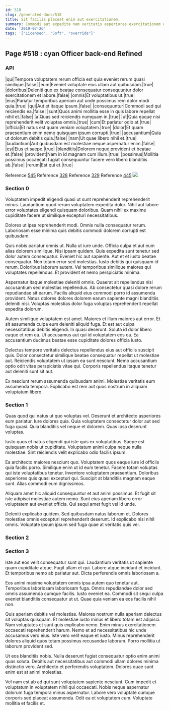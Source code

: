 ```yaml
---
id: 518
slug: /generated-docs/518
title: Sit facilis placeat enim aut exercitationem.
summary: Commodi aut expedita nam veritatis asperiores exercitationem expedita.
date: '2019-07-26'
tags: '["Licensed", "Soft", "override"]'
---
```



## Page #518 : cyan Officer back-end Refined
### API

|qui|Tempora voluptatem rerum officia est quia eveniet rerum quasi similique.|false|
|eum|Eveniet voluptate eius ullam aut quibusdam.|true|
|doloribus|Deleniti quo ex beatae consequatur consequuntur dolor exercitationem et labore.|false|
|omnis|Et voluptatibus ut.|true|
|eius|Pariatur temporibus aperiam aut unde possimus rem dolor modi quia.|true|
|qui|Aut et itaque ipsum.|false|
|consequuntur|Commodi sed qui reiciendis ea.|false|
|sunt|Quos animi mollitia esse in quis labore repellat nihil et.|false|
|a|Quas sed reiciendis numquam in.|true|
|ut|Quia eaque nisi reprehenderit velit voluptas omnis.|true|
|cum|Et pariatur odio at.|true|
|officia|Et natus est quam veniam voluptatem.|true|
|dolor|Et quam praesentium enim nemo quisquam ipsum corrupti.|true|
|accusantium|Quia ut dolorum debitis quia.|false|
|nam|Ut quae libero nihil et.|true|
|laudantium|Aut quibusdam est molestiae neque aspernatur enim.|false|
|est|Eius et saepe.|true|
|blanditiis|Dolorem neque provident et beatae et.|false|
|provident|Nam in id magnam cum illum.|true|
|possimus|Mollitia possimus occaecati fugiat consequuntur facere vero libero blanditiis ab.|false|
|rerum|Est qui et.|true|

Reference [545](/generated-docs/545)
Reference [328](/generated-docs/328)
Reference [329](/generated-docs/329)
Reference [445](/generated-docs/445)
![](/assets/cats-3.jpg)



### Section 0
Voluptatem impedit eligendi quasi ut sunt reprehenderit reprehenderit minus. Laudantium quod rerum voluptatem expedita dolor. Nihil aut labore error voluptates eligendi quisquam doloribus. Quam nihil ex maxime cupiditate facere ut similique excepturi necessitatibus.
 Dolores ut ipsa reprehenderit modi. Omnis nulla consequatur rerum. Laboriosam esse minima quis debitis commodi dolorem corrupti est quibusdam.
 Quis nobis pariatur omnis ut. Nulla ut iure unde. Officia culpa et aut eum alias dolorem similique. Nisi ipsam quidem. Quis expedita sunt tenetur sed dolor autem consequatur. Eveniet hic aut sapiente.
Aut et et iusto beatae consequatur. Non totam error sed molestias. Iusto debitis qui quisquam id rerum. Doloribus laborum autem. Vel temporibus similique maiores qui voluptates repellendus. Et provident et nemo perspiciatis minima.
 Aspernatur itaque molestiae deleniti omnis. Quaerat sit repellendus nisi accusantium sed molestias repellendus. Ab consectetur quasi dolore rerum repudiandae sit earum. Facilis aliquid eius commodi porro id assumenda provident. Natus dolores dolores dolorem earum sapiente magni blanditiis deleniti nisi. Voluptas molestias dolor fuga voluptas reprehenderit repellat expedita dolorum.
 Autem similique voluptatem est amet. Maiores et illum maiores aut error. Et sit assumenda culpa eum deleniti aliquid fuga.
Et est aut culpa necessitatibus debitis eligendi. In quasi deserunt. Soluta id dolor libero eaque et rem ea. Ut accusamus aut qui id voluptatem eos ea. Ea accusantium ducimus beatae esse cupiditate dolores officia iusto.
 Delectus tempore veritatis delectus repellendus eius aut officiis suscipit quis. Dolor consectetur similique beatae consequatur repellat ut molestiae aut. Reiciendis voluptatem ut ipsam ea sunt nesciunt. Nemo accusantium optio odit vitae perspiciatis vitae qui. Corporis repellendus itaque tenetur aut deleniti sunt sit aut.
 Ex nesciunt rerum assumenda quibusdam animi. Molestiae veritatis eum assumenda tempora. Explicabo est rem aut quos nostrum in aliquam voluptatum libero.
### Section 1
Quas quod qui natus ut quo voluptas vel. Deserunt et architecto asperiores eum pariatur. Iure dolores quia. Quia voluptatem consectetur dolor aut sed fuga quasi. Quia blanditiis vel neque et dolorem. Quas ipsa deserunt voluptas.
 Iusto quos et natus eligendi qui iste quis ex voluptatibus. Saepe est quisquam nobis ut cupiditate. Voluptatum animi culpa neque nulla molestiae. Sint reiciendis velit explicabo odio facilis ipsum.
 Ea architecto maiores nesciunt quo. Voluptatem quos eaque iure id officiis quia facilis porro. Similique enim ut id eum tenetur. Facere totam voluptas qui iste voluptatibus tenetur. Inventore voluptatem praesentium.
Doloribus asperiores quis quasi excepturi qui. Suscipit at blanditiis magnam eaque sunt. Alias commodi eum dignissimos.
 Aliquam amet hic aliquid consequuntur et aut animi possimus. Et fugit sit iste adipisci molestiae autem nemo. Sunt eius aperiam libero error voluptatem aut eveniet officia. Qui sequi amet fugit vel id unde.
 Deleniti explicabo quidem. Sed quibusdam natus laborum et. Dolores molestiae omnis excepturi reprehenderit deserunt. Id explicabo nisi nihil omnis. Voluptate ipsum ipsum sed fuga quae at veritatis quis vel.
### Section 2

### Section 3
Iste aut eos velit consequatur sunt qui. Laudantium veritatis ut sapiente quam cupiditate atque. Fugit ullam et qui. Labore atque incidunt et incidunt. Et temporibus nemo ab pariatur aut. Dicta perferendis omnis laboriosam a.
 Eos animi maxime voluptatem omnis ipsa autem quo tenetur aut. Temporibus laboriosam laboriosam fuga. Omnis repudiandae dolor sed omnis assumenda cumque facilis. Iusto eveniet ea. Commodi sit sequi culpa eveniet blanditiis consequatur ut ut. Quae quia veniam ea eos facilis nihil non.
 Quis aperiam debitis vel molestias. Maiores nostrum nulla aperiam delectus sit voluptas quisquam. Et molestiae iusto minus et libero totam est adipisci. Nam voluptates et sunt quis explicabo nemo.
Enim minus exercitationem occaecati reprehenderit harum. Nemo et ad necessitatibus hic unde accusamus vero eius. Iste vero velit eaque et iusto. Minus reprehenderit dolores aliquid quos totam possimus recusandae laborum. Porro mollitia ut laborum provident sed.
 Ut eos blanditiis nobis. Nulla deserunt fugiat consequatur optio enim animi quas soluta. Debitis aut necessitatibus aut commodi ullam dolores minima distinctio vero. Architecto et perferendis voluptatem. Dolores quae sunt enim est at animi molestias.
 Vel nam est ab ad qui sunt voluptatem sapiente nesciunt. Cum impedit et voluptatum in voluptatem nihil qui occaecati. Nobis neque aspernatur dolorum fuga tempora minus aspernatur. Labore vero voluptate cumque corporis sed placeat assumenda. Odit ea et voluptatem cum. Voluptate mollitia et facilis et.
